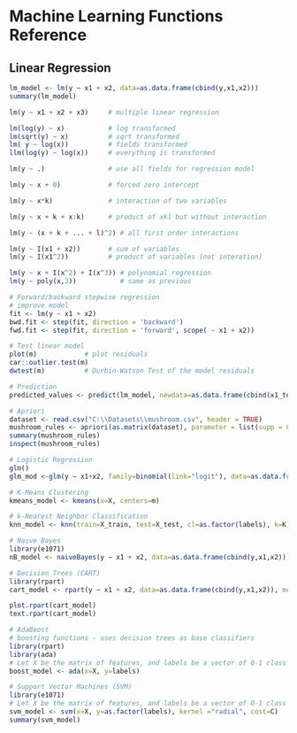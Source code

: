 # Machine Learning Functions Reference
## Linear Regression
```r
lm_model <- lm(y ∼ x1 + x2, data=as.data.frame(cbind(y,x1,x2)))
summary(lm_model)

lm(y ~ x1 + x2 + x3)     # multiple linear regression

lm(log(y) ~ x)           # log transformed
lm(sqrt(y) ~ x)          # sqrt transformed
lm( y ~ log(x))          # fields transformed
llm(log(y) ~ log(x))     # everything is transformed

lm(y ~ .)                # use all fields for regression model

lm(y ~ x + 0)            # forced zero intercept

lm(y ~ x*k)              # interaction of two variables

lm(y ~ x + k + x:k)      # product of xkl but without interaction

lm(y ~ (x + k + ... + l)^2) # all first order interactions

lm(y ~ I(x1 + x2))       # sum of variables
lm(y ~ I(x1^2))          # product of variables (not interation)

lm(y ~ x + I(x^2) + I(x^3)) # polynomial regression
lm(y ~ poly(x,3))           # same as previous

# Forward/backward stepwise regression
# improve model
fit <- lm(y ~ x1 + x2)
bwd.fit <- step(fit, direction = 'backward')
fwd.fit <- step(fit, direction = 'forward', scope( ~ x1 + x2))

# Test linear model
plot(m)            # plot residuals
car::outlier.test(m)
dwtest(m)          # Durbin-Watson Test of the model residuals

# Prediction
predicted_values <- predict(lm_model, newdata=as.data.frame(cbind(x1_test, x2_test)))

# Apriori
dataset <- read.csv("C:\\Datasets\\mushroom.csv", header = TRUE)
mushroom_rules <- apriori(as.matrix(dataset), parameter = list(supp = 0.8, conf = 0.9))
summary(mushroom_rules)
inspect(mushroom_rules)

# Logistic Regression
glm()
glm_mod <-glm(y ∼ x1+x2, family=binomial(link="logit"), data=as.data.frame(cbind(y,x1,x2))) 

# K-Means Clustering
kmeans_model <- kmeans(x=X, centers=m)

# k-Nearest Neighbor Classification
knn_model <- knn(train=X_train, test=X_test, cl=as.factor(labels), k=K)

# Naıve Bayes
library(e1071)
nB_model <- naiveBayes(y ∼ x1 + x2, data=as.data.frame(cbind(y,x1,x2)))

# Decision Trees (CART)
library(rpart)
cart_model <- rpart(y ∼ x1 + x2, data=as.data.frame(cbind(y,x1,x2)), method="class")

plot.rpart(cart_model)
text.rpart(cart_model)

# AdaBoost
# boosting functions - uses decision trees as base classifiers
library(rpart)
library(ada)
# Let X be the matrix of features, and labels be a vector of 0-1 class labels.
boost_model <- ada(x=X, y=labels)

# Support Vector Machines (SVM)
library(e1071)
# Let X be the matrix of features, and labels be a vector of 0-1 class labels. Let the regularization parameter be C. Use the following commands to generate the SVM model and view details:
svm_model <- svm(x=X, y=as.factor(labels), kernel ="radial", cost=C)
summary(svm_model)
```
